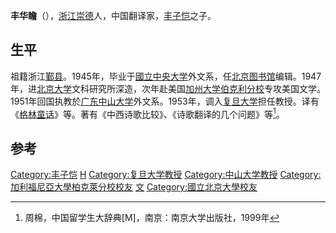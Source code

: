 '''丰华瞻'''（{{bd|1924年||}}），[[浙江|浙江]][[崇德|崇德]]人，中国翻译家，[[丰子恺|丰子恺]]之子。

==生平==
祖籍浙江[[鄞县|鄞县]]。1945年，毕业于[[國立中央大学|國立中央大学]]外文系，任[[北京图书馆|北京图书馆]]编辑。1947年，进[[北京大学|北京大学]]文科研究所深造，次年赴美国[[加州大学伯克利分校|加州大学伯克利分校]]专攻美国文学。1951年回国执教於[[广东中山大学|广东中山大学]]外文系。1953年，调入[[复旦大学|复旦大学]]担任教授。译有《[[格林童话|格林童话]]》等。著有《中西诗歌比较》、《诗歌翻译的几个问题》等<ref>周棉，中国留学生大辞典[M]，南京：南京大学出版社，1999年</ref>。

==参考==
{{reflist}}

{{DEFAULTSORT:F}}
[[Category:丰子恺|Category:丰子恺]]
[[Category:鄞县丰氏|H]]
[[Category:复旦大学教授|Category:复旦大学教授]]
[[Category:中山大学教授|Category:中山大学教授]]
[[Category:加利福尼亞大學柏克萊分校校友|Category:加利福尼亞大學柏克萊分校校友]]
[[Category:國立中央大學大陸時期校友|文]]
[[Category:國立北京大學校友|Category:國立北京大學校友]]